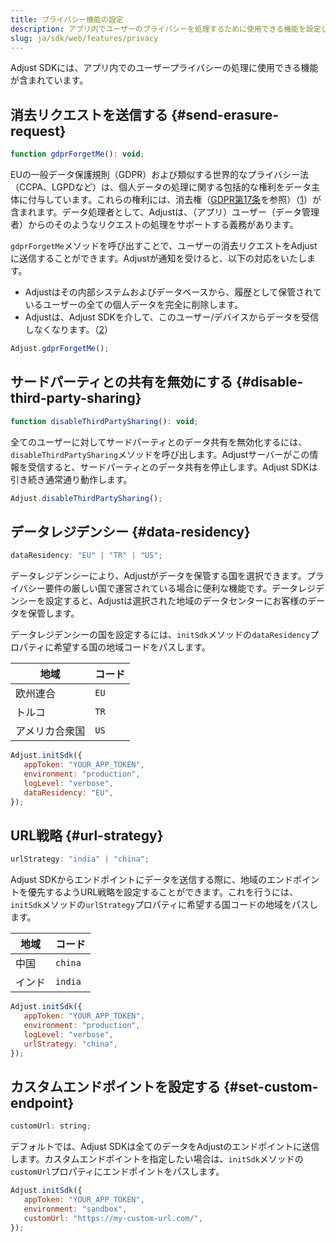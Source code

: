 ```yaml
---
title: プライバシー機能の設定
description: アプリ内でユーザーのプライバシーを処理するために使用できる機能を設定します。
slug: ja/sdk/web/features/privacy
---
```


Adjust SDKには、アプリ内でのユーザープライバシーの処理に使用できる機能が含まれています。

## 消去リクエストを送信する {#send-erasure-request}

<CodeBlock title="メソッドシグネチャー">

```js
function gdprForgetMe(): void;
```

</CodeBlock>

EUの一般データ保護規則（GDPR）および類似する世界的なプライバシー法（CCPA、LGPDなど）は、個人データの処理に関する包括的な権利をデータ主体に付与しています。これらの権利には、消去権（[GDPR第17条](https://gdpr.eu/article-17-right-to-be-forgotten/)を参照）（[1](https://help.adjust.com/ja/article/gdpr#ref-1)）が含まれます。データ処理者として、Adjustは、（アプリ）ユーザー（データ管理者）からのそのようなリクエストの処理をサポートする義務があります。

`gdprForgetMe`メソッドを呼び出すことで、ユーザーの消去リクエストをAdjustに送信することができます。Adjustが通知を受けると、以下の対応をいたします。

-  Adjustはその内部システムおよびデータベースから、履歴として保管されているユーザーの全ての個人データを完全に削除します。
-  Adjustは、Adjust SDKを介して、このユーザー/デバイスからデータを受信しなくなります。（[2](https://help.adjust.com/ja/article/gdpr#ref-2)）

```js
Adjust.gdprForgetMe();
```

## サードパーティとの共有を無効にする {#disable-third-party-sharing}

<CodeBlock title="メソッドシグネチャー">

```js
function disableThirdPartySharing(): void;
```

</CodeBlock>

全てのユーザーに対してサードパーティとのデータ共有を無効化するには、`disableThirdPartySharing`メソッドを呼び出します。Adjustサーバーがこの情報を受信すると、サードパーティとのデータ共有を停止します。Adjust SDKは引き続き通常通り動作します。

```js
Adjust.disableThirdPartySharing();
```

## データレジデンシー {#data-residency}

<CodeBlock title="プロパティ宣言">

```js
dataResidency: "EU" | "TR" | "US";
```

</CodeBlock>

データレジデンシーにより、Adjustがデータを保管する国を選択できます。プライバシー要件の厳しい国で運営されている場合に便利な機能です。データレジデンシーを設定すると、Adjustは選択された地域のデータセンターにお客様のデータを保管します。

データレジデンシーの国を設定するには、`initSdk`メソッドの`dataResidency`プロパティに希望する国の地域コードをパスします。

| 地域           | コード |
| -------------- | ------ |
| 欧州連合       | `EU`   |
| トルコ         | `TR`   |
| アメリカ合衆国 | `US`   |

```js
Adjust.initSdk({
   appToken: "YOUR_APP_TOKEN",
   environment: "production",
   logLevel: "verbose",
   dataResidency: "EU",
});
```

## URL戦略 {#url-strategy}

<CodeBlock title="プロパティ宣言">

```js
urlStrategy: "india" | "china";
```

</CodeBlock>

Adjust SDKからエンドポイントにデータを送信する際に、地域のエンドポイントを優先するようURL戦略を設定することができます。これを行うには、`initSdk`メソッドの`urlStrategy`プロパティに希望する国コードの地域をパスします。

| 地域   | コード  |
| ------ | ------- |
| 中国   | `china` |
| インド | `india` |

```js
Adjust.initSdk({
   appToken: "YOUR_APP_TOKEN",
   environment: "production",
   logLevel: "verbose",
   urlStrategy: "china",
});
```

## カスタムエンドポイントを設定する {#set-custom-endpoint}

<CodeBlock title="プロパティ宣言">

```js
customUrl: string;
```

</CodeBlock>

デフォルトでは、Adjust SDKは全てのデータをAdjustのエンドポイントに送信します。カスタムエンドポイントを指定したい場合は、`initSdk`メソッドの`customUrl`プロパティにエンドポイントをパスします。

```js
Adjust.initSdk({
   appToken: "YOUR_APP_TOKEN",
   environment: "sandbox",
   customUrl: "https://my-custom-url.com/",
});
```

